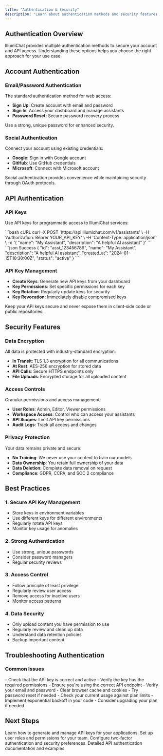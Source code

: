 ```yaml
---
title: "Authentication & Security"
description: "Learn about authentication methods and security features in IllumiChat"
---
```


## Authentication Overview

IllumiChat provides multiple authentication methods to secure your account and API access. Understanding these options helps you choose the right approach for your use case.

## Account Authentication

### Email/Password Authentication

The standard authentication method for web access:

- **Sign Up**: Create account with email and password
- **Sign In**: Access your dashboard and manage assistants
- **Password Reset**: Secure password recovery process

<Tip>
Use a strong, unique password for enhanced security.
</Tip>

### Social Authentication

Connect your account using existing credentials:

- **Google**: Sign in with Google account
- **GitHub**: Use GitHub credentials
- **Microsoft**: Connect with Microsoft account

<Info>
Social authentication provides convenience while maintaining security through OAuth protocols.
</Info>

## API Authentication

### API Keys

Use API keys for programmatic access to IllumiChat services:

<RequestExample>
```bash cURL
curl -X POST 'https://api.illumichat.com/v1/assistants' \
  -H 'Authorization: Bearer YOUR_API_KEY' \
  -H 'Content-Type: application/json' \
  -d '{
    "name": "My Assistant",
    "description": "A helpful AI assistant"
  }'
```
</RequestExample>

<ResponseExample>
```json Success
{
  "id": "asst_123456789",
  "name": "My Assistant",
  "description": "A helpful AI assistant",
  "created_at": "2024-01-15T10:30:00Z",
  "status": "active"
}
```
</ResponseExample>

### API Key Management

- **Create Keys**: Generate new API keys from your dashboard
- **Key Permissions**: Set specific permissions for each key
- **Key Rotation**: Regularly update keys for security
- **Key Revocation**: Immediately disable compromised keys

<Warning>
Keep your API keys secure and never expose them in client-side code or public repositories.
</Warning>

## Security Features

### Data Encryption

All data is protected with industry-standard encryption:

- **In Transit**: TLS 1.3 encryption for all communications
- **At Rest**: AES-256 encryption for stored data
- **API Calls**: Secure HTTPS endpoints only
- **File Uploads**: Encrypted storage for all uploaded content

### Access Controls

Granular permissions and access management:

- **User Roles**: Admin, Editor, Viewer permissions
- **Workspace Access**: Control who can access your assistants
- **API Scopes**: Limit API key permissions
- **Audit Logs**: Track all access and changes

### Privacy Protection

Your data remains private and secure:

- **No Training**: We never use your content to train our models
- **Data Ownership**: You retain full ownership of your data
- **Data Deletion**: Complete data removal on request
- **Compliance**: GDPR, CCPA, and SOC 2 compliance

## Best Practices

### 1. Secure API Key Management

- Store keys in environment variables
- Use different keys for different environments
- Regularly rotate API keys
- Monitor key usage for anomalies

### 2. Strong Authentication

- Use strong, unique passwords
- Consider password managers
- Regular security reviews

### 3. Access Control

- Follow principle of least privilege
- Regularly review user access
- Remove access for inactive users
- Monitor access patterns

### 4. Data Security

- Only upload content you have permission to use
- Regularly review and clean up data
- Understand data retention policies
- Backup important content

## Troubleshooting Authentication

### Common Issues

<AccordionGroup>
<Accordion title="Invalid API Key">
  - Check that the API key is correct and active
  - Verify the key has the required permissions
  - Ensure you're using the correct API endpoint
</Accordion>

<Accordion title="Authentication Failed">
  - Verify your email and password
  - Clear browser cache and cookies
  - Try password reset if needed
</Accordion>

<Accordion title="Rate Limiting">
  - Check your current usage against plan limits
  - Implement exponential backoff in your code
  - Consider upgrading your plan if needed
</Accordion>
</AccordionGroup>

## Next Steps

<CardGroup cols={2}>
<Card title="Create API Key" icon="key" href="/user-guide/api-keys">
  Learn how to generate and manage API keys for your applications.
</Card>

<Card title="User Management" icon="users" href="/user-guide/managing-profiles">
  Set up user roles and permissions for your team.
</Card>

<Card title="Security Settings" icon="shield" href="/user-guide/security-settings">
  Configure two-factor authentication and security preferences.
</Card>

<Card title="API Reference" icon="code" href="/api-reference/authentication">
  Detailed API authentication documentation and examples.
</Card>
</CardGroup>
